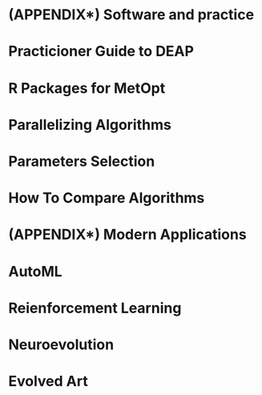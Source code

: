 # (APPENDIX\*) Software and practice {.unnumbered}

# Practicioner Guide to DEAP 

# R Packages for MetOpt

# Parallelizing Algorithms 

# Parameters Selection

# How To Compare Algorithms 

# (APPENDIX\*) Modern Applications {.unnumbered}

# AutoML 

# Reienforcement Learning 

# Neuroevolution

# Evolved Art